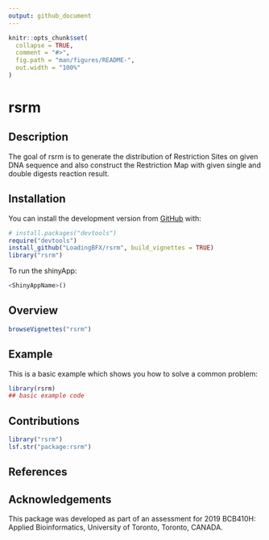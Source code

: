 ```yaml
---
output: github_document
---
```


<!-- README.md is generated from README.Rmd. Please edit that file -->

```r
knitr::opts_chunk$set(
  collapse = TRUE,
  comment = "#>",
  fig.path = "man/figures/README-",
  out.width = "100%"
)
```

# rsrm

<!-- badges: start -->
<!-- badges: end -->

## Description
The goal of rsrm is to generate the distribution of Restriction Sites on given DNA sequence and also construct the Restriction Map with given single and double digests reaction result.

## Installation

You can install the development version from [GitHub](https://github.com/) with:

``` r
# install.packages("devtools")
require("devtools")
install_github("LoadingBFX/rsrm", build_vignettes = TRUE)
library("rsrm")
```

To run the shinyApp:
``` r
<ShinyAppName>()
```
## Overview

``` r
browseVignettes("rsrm")
```
## Example

This is a basic example which shows you how to solve a common problem:

```r
library(rsrm)
## basic example code
```

## Contributions
``` r
library("rsrm")
lsf.str("package:rsrm")
```

## References

## Acknowledgements
This package was developed as part of an assessment for 2019 BCB410H: Applied Bioinformatics, University of Toronto, Toronto, CANADA.
